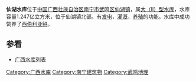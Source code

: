 {{coord|23.382|N|108.0767|E|display=title|dim:5000_type:waterbody_region:CN}}
'''仙湖水库'''位于[[中国|中国]][[广西壮族自治区|广西壮族自治区]][[南宁市|南宁市]][[武鸣区|武鸣区]][[仙湖镇|仙湖镇]]，属[[大（II）型水库|大（II）型水库]]，水库容量1.247亿立方米，位于仙湖镇北部。有[[发电|发电]]，[[灌溉|灌溉]]，[[养殖|养殖]]的功能。水库中成功饲养了[[西伯利亚鲟|西伯利亚鲟]]。

==参看==
*[[广西水库列表|广西水库列表]]

[[Category:广西水库|Category:广西水库]]
[[Category:南宁建筑物|Category:南宁建筑物]]
[[Category:武鸣地理|Category:武鸣地理]]